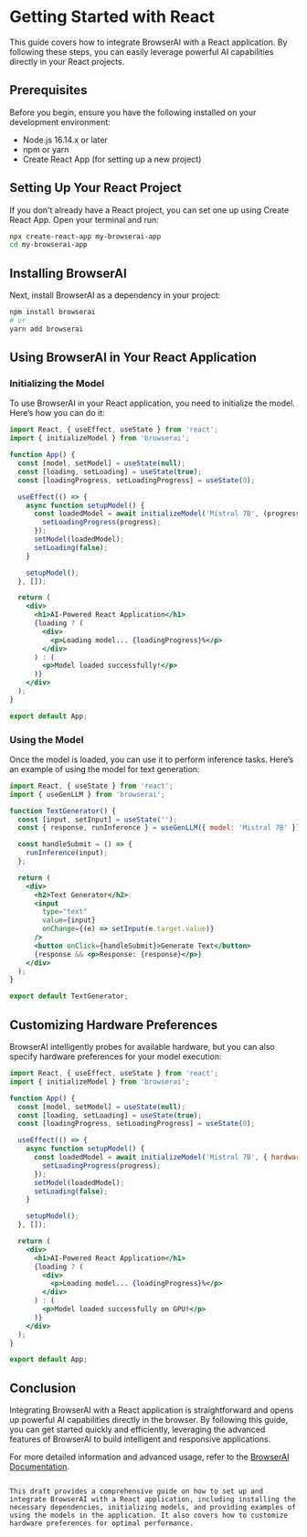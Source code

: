 # Getting Started with React

This guide covers how to integrate BrowserAI with a React application. By following these steps, you can easily leverage powerful AI capabilities directly in your React projects.

## Prerequisites

Before you begin, ensure you have the following installed on your development environment:

- Node.js 16.14.x or later
- npm or yarn
- Create React App (for setting up a new project)

## Setting Up Your React Project

If you don't already have a React project, you can set one up using Create React App. Open your terminal and run:

```bash
npx create-react-app my-browserai-app
cd my-browserai-app
```

## Installing BrowserAI

Next, install BrowserAI as a dependency in your project:

```bash
npm install browserai
# or
yarn add browserai
```

## Using BrowserAI in Your React Application

### Initializing the Model

To use BrowserAI in your React application, you need to initialize the model. Here’s how you can do it:

```jsx
import React, { useEffect, useState } from 'react';
import { initializeModel } from 'browserai';

function App() {
  const [model, setModel] = useState(null);
  const [loading, setLoading] = useState(true);
  const [loadingProgress, setLoadingProgress] = useState(0);

  useEffect(() => {
    async function setupModel() {
      const loadedModel = await initializeModel('Mistral 7B', (progress) => {
        setLoadingProgress(progress);
      });
      setModel(loadedModel);
      setLoading(false);
    }

    setupModel();
  }, []);

  return (
    <div>
      <h1>AI-Powered React Application</h1>
      {loading ? (
        <div>
          <p>Loading model... {loadingProgress}%</p>
        </div>
      ) : (
        <p>Model loaded successfully!</p>
      )}
    </div>
  );
}

export default App;
```

### Using the Model

Once the model is loaded, you can use it to perform inference tasks. Here’s an example of using the model for text generation:

```jsx
import React, { useState } from 'react';
import { useGenLLM } from 'browserai';

function TextGenerator() {
  const [input, setInput] = useState('');
  const { response, runInference } = useGenLLM({ model: 'Mistral 7B' });

  const handleSubmit = () => {
    runInference(input);
  };

  return (
    <div>
      <h2>Text Generator</h2>
      <input
        type="text"
        value={input}
        onChange={(e) => setInput(e.target.value)}
      />
      <button onClick={handleSubmit}>Generate Text</button>
      {response && <p>Response: {response}</p>}
    </div>
  );
}

export default TextGenerator;
```

## Customizing Hardware Preferences

BrowserAI intelligently probes for available hardware, but you can also specify hardware preferences for your model execution:

```jsx
import React, { useEffect, useState } from 'react';
import { initializeModel } from 'browserai';

function App() {
  const [model, setModel] = useState(null);
  const [loading, setLoading] = useState(true);
  const [loadingProgress, setLoadingProgress] = useState(0);

  useEffect(() => {
    async function setupModel() {
      const loadedModel = await initializeModel('Mistral 7B', { hardware: 'gpu' }, (progress) => {
        setLoadingProgress(progress);
      });
      setModel(loadedModel);
      setLoading(false);
    }

    setupModel();
  }, []);

  return (
    <div>
      <h1>AI-Powered React Application</h1>
      {loading ? (
        <div>
          <p>Loading model... {loadingProgress}%</p>
        </div>
      ) : (
        <p>Model loaded successfully on GPU!</p>
      )}
    </div>
  );
}

export default App;
```

## Conclusion

Integrating BrowserAI with a React application is straightforward and opens up powerful AI capabilities directly in the browser. By following this guide, you can get started quickly and efficiently, leveraging the advanced features of BrowserAI to build intelligent and responsive applications.

For more detailed information and advanced usage, refer to the [BrowserAI Documentation](https://example.com/docs).
```

This draft provides a comprehensive guide on how to set up and integrate BrowserAI with a React application, including installing the necessary dependencies, initializing models, and providing examples of using the models in the application. It also covers how to customize hardware preferences for optimal performance.